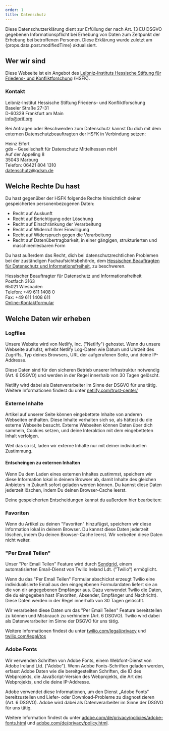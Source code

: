 ```yaml
---
order: 1
title: Datenschutz
---
```


Diese Datenschutzerklärung dient zur Erfüllung der nach Art. 13 EU DSGVO gegebenen Informationspflicht bei Erhebung von Daten zum Zeitpunkt der Erhebung bei betroffenen Personen. Diese Erklärung wurde zuletzt am {props.data.post.modifiedTime} aktualisiert.

## Wer wir sind

Diese Webseite ist ein Angebot des [Leibniz-Instituts Hessische Stiftung für Friedens- und Konfliktforschung](https://www.prif.org/) (HSFK).

### Kontakt

Leibniz-Institut Hessische Stiftung Friedens- und Konfliktforschung\
Baseler Straße 27-31\
D-60329 Frankfurt am Main\
[info@prif.org](mailto:info@prif.org)

Bei Anfragen oder Beschwerden zum Datenschutz kannst Du dich mit dem externen Datenschutzbeauftragten der HSFK in Verbindung setzen:

Heinz Eifert\
gds – Gesellschaft für Datenschutz Mittelhessen mbH\
Auf der Appeling 8\
35043 Marburg\
Telefon: 06421 804 1310\
[datenschutz@gdsm.de](mailto:datenschutz@gdsm.de)

## Welche Rechte Du hast

Du hast gegenüber der HSFK folgende Rechte hinsichtlich deiner gespeicherten personenbezogenen Daten:

- Recht auf Auskunft
- Recht auf Berichtigung oder Löschung
- Recht auf Einschränkung der Verarbeitung
- Recht auf Widerruf Ihrer Einwilligung
- Recht auf Widerspruch gegen die Verarbeitung
- Recht auf Datenübertragbarkeit, in einer gängigen, strukturierten und maschinenlesbaren Form

Du hast außerdem das Recht, dich bei datenschutzrechtlichen Problemen bei der zuständigen Fachaufsichtsbehörde, dem [Hessischen Beauftragten für Datenschutz und Informationsfreiheit](https://datenschutz.hessen.de/), zu beschweren.

Hessischer Beauftragter für Datenschutz und Informationsfreiheit\
Postfach 3163\
65021 Wiesbaden\
Telefon: +49 611 1408 0\
Fax: +49 611 1408 611\
[Online-Kontaktformular](https://datenschutz.hessen.de/service/beschwerde-uebermitteln)

## Welche Daten wir erheben

### Logfiles

Unsere Website wird von Netlify, Inc. ("Netlify") gehostet. Wenn du unsere Webseite aufrufst, erhebt Netlify Log-Daten wie Datum und Uhrzeit des Zugriffs, Typ deines Browsers, URL der aufgerufenen Seite, und deine IP-Addresse.

Diese Daten sind für den sicheren Betrieb unserer Infrastruktur notwendig (Art. 6 DSGVO) und werden in der Regel innerhalb von 30 Tagen gelöscht.

Netlify wird dabei als Datenverarbeiter im Sinne der DSGVO für uns tätig. Weitere Informationen findest du unter [netlify.com/trust-center/](https://www.netlify.com/trust-center)

### Externe Inhalte

Artikel auf unserer Seite können eingebettete Inhalte von anderen Webseiten enthalten. Diese Inhalte verhalten sich so, als hättest du die externe Webseite besucht. Externe Webseiten können Daten über dich sammeln, Cookies setzen, und deine Interaktion mit dem eingebetteten Inhalt verfolgen.

Weil das so ist, laden wir externe Inhalte nur mit deiner individuellen Zustimmung.

#### Entscheingen zu externen Inhalten

Wenn Du dem Laden eines externen Inhaltes zustimmst, speichern wir diese Information lokal in deinem Browser ab, damit Inhalte des gleichen Anbieters in Zukunft sofort geladen werden können. Du kannst diese Daten jederzeit löschen, indem Du deinen Browser-Cache leerst.

Deine gespeicherten Entscheidungen kannst du außerdem hier bearbeiten:

<EmbedChoices />

### Favoriten

Wenn du Artikel zu deinen "Favoriten" hinzufügst, speichern wir diese Information lokal in deinem Browser. Du kannst diese Daten jederzeit löschen, indem Du deinen Browser-Cache leerst. Wir verbeiten diese Daten nicht weiter.

### "Per Email Teilen"

Unser "Per Email Teilen" Feature wird durch [Sendgrid](https://sendgrid.com/), einem automatisierten Email-Dienst von Twilio Ireland Ldt. ("Twilio") ermöglicht.

Wenn du das "Per Email Teilen" Formular abschickst erzeugt Twilio eine individualisierte Email aus den eingegebenen Formulardaten liefert sie an die von dir angegebenen Empfänger aus. Dazu verwendet Twilio die Daten, die du eingegeben hast (Favoriten, Absender, Empfänger und Nachricht). Diese Daten werden in der Regel innerhalb von 30 Tagen gelöscht.

Wir verarbeiten diese Daten um das "Per Email Teilen" Feature bereitstellen zu können und Misbrauch zu verhindern (Art. 6 DSGVO). Twilio wird dabei als Datenverarbeiter im Sinne der DSGVO für uns tätig.

Weitere Informationen findest du unter [twilio.com/legal/privacy](https://www.twilio.com/legal/privacy) und [twilio.com/legal/tos](https://www.twilio.com/legal/tos)

### Adobe Fonts

Wir verwenden Schriften von Adobe Fonts, einem Webfont-Dienst von Adobe Ireland Ltd. ("Adobe"). Wenn Adobe Fonts-Schriften geladen werden, erfasst Adobe Daten wie die bereitgestellten Schriften, die ID des Webprojekts, die JavaScript-Version des Webprojekts, die Art des Webprojekts, und die deine IP-Addresse.

Adobe verwendet diese Informationen, um den Dienst „Adobe Fonts“ bereitzustellen und Liefer- oder Download-Probleme zu diagnostizieren (Art. 6 DSGVO). Adobe wird dabei als Datenverarbeiter im Sinne der DSGVO für uns tätig.

Weitere Information findest du unter [adobe.com/de/privacy/policies/adobe-fonts.html](https://www.adobe.com/de/privacy/policies/adobe-fonts.html) und [adobe.com/de/privacy/policy.html](https://www.adobe.com/de/privacy/policy.html).
